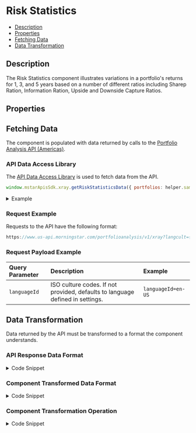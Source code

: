 
<Meta title="RiskStatistics" component={RiskStatistics} />

<style> {
  `
    details {
      padding: 10px;
      font-weight: bold;
      color: white;
      background: #3c3c3c;
    }
    summary {
      font-family: "Nunito Sans","San Francisco",BlinkMacSystemFont,"Segoe UI","Helvetica Neue",Helvetica,Arial,sans-serif;
      cursor: pointer;
    }
    .summary-text {
      padding-left: 5px;
      font-size: 15px;
    }
    .v-application--wrap {
        min-height: 100%
    }
  `}

</style>


# Risk Statistics

- [Description](#description)
- [Properties](#properties)
- [Fetching Data](#fetching-data)
- [Data Transformation](#data-transformation)

## Description

The Risk Statistics component illustrates variations in a portfolio's returns for 1, 3, and 5 years based on a number of different ratios including Sharep Ration, Information Ration, Upside and Downside Capture Ratios.

<Canvas withSource="open" withToolbar>
  <Story id="components-riskstatistics--story-details"></Story>
</Canvas>

## Properties

<ArgsTable of={RiskStatistics} />

## Fetching Data

The component is populated with data returned by calls to the <a href={PORTFOLIO_ANALYSIS_AMERICAS_URL} target="_blank">Portfolio Analysis API (Americas)</a>.

<!--
- [API Data Access Library](#api-data-access-library)
- [Request Example](#request-example)
- [Request Payload Example](#request-payload-example)
-->

### API Data Access Library

The <a href={DATA_ACCESS_LIBRARY} target="_blank">API Data Access Library</a> is used to fetch data from the API.

``` javascript dark
window.mstarApisSdk.xray.getRiskStatisticsData({ portfolios: helper.sampleUsPortfolio, languageId: 'en-US' });
```
<details>
  <summary><span class="summary-text">Example</span></summary>

``` javascript dark
const sampleUsPortfolio = [
    {
        name: 'US demo portfolio - weight',
        totalValue: 10000,
        currency: 'USD',
        holdings: [
            {
                securityId: 'FOUSA06OEZ',
                weight: 30,
            },
            {
                securityId: 'FOUSA06IVV',
                weight: 50,
            },
            {
                securityId: 'F00000T770',
                weight: 20,
            },
        ],
        benchmark: {
            type: 'Standard',
            holdings: [
                {
                    securityId: 'XIUSA0010V',
                    weight: 100,
                },
            ],
        },
    },
];

window.mstarApisSdk.xray.getAssetAllocationBreakdown({ portfolios: sampleUsPortfolio, languageId: 'en-US' });

```
</details>

### Request Example

Requests to the API have the following format:

```javascript dark
https://www.us-api.morningstar.com/portfolioanalysis/v1/xray?langcult={{languageId}}

```

### Request Payload Example

| Query Parameter | Description|Example |
| :----------- | :--------| :----------- | 
| `languageId` | ISO culture codes. If not provided, defaults to language defined in settings. | `languageId=en-US` |


## Data Transformation

Data returned by the API must be transformed to a format the component understands.

<!--
- [API Response Data Format](#api-response-data-format)
- [Component Transformed Data Format](#component-transformed-data-format) 
- [Component Transformation Operation](#component-transformation-operation) 
-->

### API Response Data Format

<details>
  <summary><span class="summary-text">Code Snippet</span></summary>

```json dark
{
    "RiskStatistics": [
        {
            "AsOfDate": "2022-09-30T00:00:00",
            "TrailingTimePeriod": "Year1",
            "DataFrequency": "Monthly",
            "Portfolio": {
                "Mean": -19.25,
                "SharpeRatio": -1.16,
                "StandardDeviation": 16.4,
                "InformationRatio": -0.16,
                "TrackingError": 9.31,
                "SortinoRatio": -1.2,
                "ExcessReturn": -0.78
            },
            "Benchmark": {
                "Mean": -17.78,
                "SharpeRatio": -0.77,
                "StandardDeviation": 21.72,
                "SortinoRatio": -0.92
            },
            "Security": [
                {
                    "SecurityId": "FOUSA06OEZ",
                    "Weight": 30,
                    "RiskStatisticsItem": {
                        "Mean": -20.61132,
                        "SharpeRatio": -1.159,
                        "StandardDeviation": 19.073
                    }
                },
            ]
        },
        {
            "AsOfDate": "2022-09-30T00:00:00",
            "TrailingTimePeriod": "Year3",
            "DataFrequency": "Monthly",
            "Portfolio": {
                "Mean": 0.87,
                "SharpeRatio": 0.1,
                "StandardDeviation": 17.73,
                "InformationRatio": -0.83,
                "TrackingError": 8.04,
                "SortinoRatio": 0.13,
                "ExcessReturn": -2.03
            },
            "Benchmark": {
                "Mean": 7.58,
                "SharpeRatio": 0.44,
                "StandardDeviation": 20.9,
                "SortinoRatio": 0.64
            },
            "Security": [
                {
                    "SecurityId": "F00000T770",
                    "Weight": 20,
                    "RiskStatisticsItem": {
                        "Mean": -0.47966,
                        "SharpeRatio": -0.07,
                        "StandardDeviation": 9.494
                    }
                }
            ]
        },
    ],
    "MPTStatistics": [
        {
            "AsOfDate": "2022-09-30T00:00:00",
            "TrailingTimePeriod": "Year1",
            "DataFrequency": "Monthly",
            "Portfolio": {
                "Alpha": -8.24,
                "Beta": 0.7,
                "RSquared": 84.51
            }
        },
        {
            "AsOfDate": "2022-09-30T00:00:00",
            "TrailingTimePeriod": "Year3",
            "DataFrequency": "Monthly",
            "Portfolio": {
                "Alpha": -5.2,
                "Beta": 0.79,
                "RSquared": 86.97
            }
        },
    ],
    "Drawdown": {
        "AsOfDate": "2022-09-30T00:00:00",
        "Portfolio": {
            "PortfolioDrawdownItem": {
                "MaxDrawdown": -22.4446,
                "NoOfPeriods": 94,
                "PeakDate": "2020-02-01T00:00:00",
                "ValleyDate": "2020-04-30T00:00:00",
                "UpPercent": 0.585,
                "DownPercent": 0.415
            },
            "TimePeriods": [
                {
                    "id": "Month3",
                    "DrawdownItem": {
                        "MaxDrawdown": -4.0755,
                        "NoOfPeriods": 3,
                        "PeakDate": "2022-09-01T00:00:00",
                        "ValleyDate": "2022-09-30T00:00:00",
                        "UpPercent": 0.333,
                        "DownPercent": 0.667
                    }
                },
                {
                    "id": "Month6",
                    "DrawdownItem": {
                        "MaxDrawdown": -12.5895,
                        "NoOfPeriods": 6,
                        "PeakDate": "2022-05-01T00:00:00",
                        "ValleyDate": "2022-07-31T00:00:00",
                        "UpPercent": 0.333,
                        "DownPercent": 0.667
                    }
                },
                {
                    "id": "Year1",
                    "DrawdownItem": {
                        "MaxDrawdown": -15.5323,
                        "NoOfPeriods": 12,
                        "PeakDate": "2022-02-01T00:00:00",
                        "ValleyDate": "2022-07-31T00:00:00",
                        "UpPercent": 0.417,
                        "DownPercent": 0.583
                    }
                },
                {
                    "id": "Year2",
                    "DrawdownItem": {
                        "MaxDrawdown": -15.5323,
                        "NoOfPeriods": 24,
                        "PeakDate": "2022-02-01T00:00:00",
                        "ValleyDate": "2022-07-31T00:00:00",
                        "UpPercent": 0.542,
                        "DownPercent": 0.458
                    }
                },
                {
                    "id": "Year3",
                    "DrawdownItem": {
                        "MaxDrawdown": -22.4446,
                        "NoOfPeriods": 36,
                        "PeakDate": "2020-02-01T00:00:00",
                        "ValleyDate": "2020-04-30T00:00:00",
                        "UpPercent": 0.583,
                        "DownPercent": 0.417
                    }
                },
            ],
            "CalendarYear": [
                {
                    "id": "2020",
                    "CalenderYearDrawdownItem": {
                        "MaxDrawdown": -22.4446,
                        "NoOfPeriods": 12,
                        "PeakDate": "2020-02-01T00:00:00",
                        "ValleyDate": "2020-04-30T00:00:00",
                        "UpPercent": 0.583,
                        "DownPercent": 0.415
                    }
                },
                {
                    "id": "2021",
                    "CalenderYearDrawdownItem": {
                        "MaxDrawdown": -3.6251,
                        "NoOfPeriods": 12,
                        "PeakDate": "2021-12-01T00:00:00",
                        "ValleyDate": "2021-12-31T00:00:00",
                        "UpPercent": 0.667,
                        "DownPercent": 0.415
                    }
                },
                {
                    "id": "2022",
                    "CalenderYearDrawdownItem": {
                        "MaxDrawdown": -15.5323,
                        "NoOfPeriods": 9,
                        "PeakDate": "2022-02-01T00:00:00",
                        "ValleyDate": "2022-07-31T00:00:00",
                        "UpPercent": 0.333,
                        "DownPercent": 0.415
                    }
                }
            ]
        }
    },
    "CaptureRatio": {
        "AsOfDate": "2022-09-30T00:00:00",
        "Portfolio": {
            "Downside": {
                "TimePeriod": [
                    {
                        "Id": "Year1",
                        "Value": 81.53
                    },
                    {
                        "Id": "Year3",
                        "Value": 84.76
                    },
                    {
                        "Id": "Year5",
                        "Value": 83.02
                    }
                ]
            },
            "Upside": {
                "TimePeriod": [
                    {
                        "Id": "Year1",
                        "Value": 56.13
                    },
                    {
                        "Id": "Year3",
                        "Value": 67.76
                    },
                    {
                        "Id": "Year5",
                        "Value": 63.26
                    }
                ]
            }
        }
    }
}
```
</details>

### Component Transformed Data Format

<details>
  <summary><span class="summary-text">Code Snippet</span></summary>

```json dark
[
    {
        "name": "Sharpe Ratio",
        "year1": -1.16,
        "year3": 0.1,
        "year5": 0.08,
        "year10": null
    },
    {
        "name": "Information Ratio",
        "year1": -0.16,
        "year3": -0.83,
        "year5": -0.99,
        "year10": null
    },
    {
        "name": "Max Drawdown %",
        "month3": "-4.08",
        "month6": "-12.59",
        "year1": "-15.53",
        "year2": "-15.53",
        "year3": "-22.44",
        "year5": "-22.44",
        "year10": null
    },
    {
        "name": "Upside Capture Ratio",
        "year1": "56.13",
        "year3": "67.76",
        "year5": "63.26"
    },
    {
        "name": "Downside Capture Ratio",
        "year1": "81.53",
        "year3": "84.76",
        "year5": "83.02"
    }
]
```
</details>

### Component Transformation Operation

<details>
  <summary><span class="summary-text">Code Snippet</span></summary>

```javascript dark
  parsedModelData() {
    const xray = this.modelData;
    const riskStatistics = get(xray, 'RiskStatistics', []);
    const captureRatio = get(xray, 'CaptureRatio.Portfolio', []);
    const drawdown = get(xray, 'Drawdown.Portfolio', []);
    const statsDataPoints = [
        'SharpeRatio',
        'InformationRatio',
        'MaxDrawdown',
        'Upside',
        'Downside',
    ];
    const results = [];

    statsDataPoints.forEach((data) => {
        const result = {
            name: data,
        };
        const name = data.split(/(?=[A-Z])/);

        switch (true) {
        case Object.keys(riskStatistics[0].Portfolio).indexOf(data) > -1:
            riskStatistics.forEach((statsData) => {
                result[statsData.TrailingTimePeriod.toLowerCase()] = statsData.Portfolio[result.name] || null;
            });
            result.name = `${name[0]} ${name[1]}`;
            break;
        case Object.keys(captureRatio).indexOf(data) > -1:
            result.name = `${data} Capture Ratio`;
            captureRatio[data].TimePeriod.forEach((statsData) => {
                result[statsData.Id.toLowerCase()] = statsData.Value.toFixed(2);
            });
            break;
        case Object.keys(drawdown.PortfolioDrawdownItem).indexOf(data) > -1:
            result.name = `${name[0]} ${name[1]} %`;
            drawdown.TimePeriods.forEach((statsData) => {
                result[statsData.id.toLowerCase()] = statsData.DrawdownItem
                    ? statsData.DrawdownItem[data].toFixed(2) : null;
            });
            break;
        default:
            break;
        }
        results.push(result);
    });
    return results;
}
```
</details>
